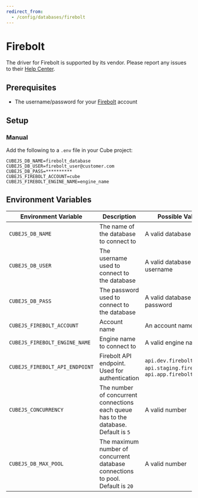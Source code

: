 ```yaml
---
redirect_from:
  - /config/databases/firebolt
---
```


# Firebolt

<WarningBox>

The driver for Firebolt is supported by its vendor. Please report any issues to
their [Help Center][firebolt-help].

</WarningBox>

## Prerequisites

- The username/password for your [Firebolt][firebolt] account

## Setup

### Manual

Add the following to a `.env` file in your Cube project:

```dotenv
CUBEJS_DB_NAME=firebolt_database
CUBEJS_DB_USER=firebolt_user@customer.com
CUBEJS_DB_PASS=**********
CUBEJS_FIREBOLT_ACCOUNT=cube
CUBEJS_FIREBOLT_ENGINE_NAME=engine_name
```

## Environment Variables

| Environment Variable           | Description                                                                         | Possible Values                                                         | Required |
| ------------------------------ | ----------------------------------------------------------------------------------- | ----------------------------------------------------------------------- | :------: |
| `CUBEJS_DB_NAME`               | The name of the database to connect to                                              | A valid database name                                                   |    ✅    |
| `CUBEJS_DB_USER`               | The username used to connect to the database                                        | A valid database username                                               |    ✅    |
| `CUBEJS_DB_PASS`               | The password used to connect to the database                                        | A valid database password                                               |    ✅    |
| `CUBEJS_FIREBOLT_ACCOUNT`      | Account name                                                                        | An account name                                                         |    -     |
| `CUBEJS_FIREBOLT_ENGINE_NAME`  | Engine name to connect to                                                           | A valid engine name                                                     |    ✅    |
| `CUBEJS_FIREBOLT_API_ENDPOINT` | Firebolt API endpoint. Used for authentication                                      | `api.dev.firebolt.io`, `api.staging.firebolt.io`, `api.app.firebolt.io` |    -     |
| `CUBEJS_CONCURRENCY`           | The number of concurrent connections each queue has to the database. Default is `5` | A valid number                                                          |    ❌    |
| `CUBEJS_DB_MAX_POOL`           | The maximum number of concurrent database connections to pool. Default is `20`      | A valid number                                                          |    ❌    |

[firebolt]: https://www.firebolt.io/
[firebolt-help]: https://help.firebolt.io/
